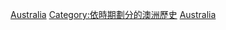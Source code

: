 {{Commonscat|Australia by decade}}

[[Category:各國各年代|Australia]]
[[Category:依時期劃分的澳洲歷史|Category:依時期劃分的澳洲歷史]]
[[Category:各年代大洋洲|Australia]]